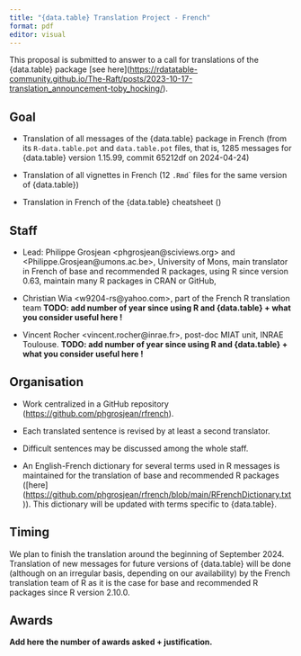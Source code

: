 ```yaml
---
title: "{data.table} Translation Project - French"
format: pdf
editor: visual
---
```


This proposal is submitted to answer to a call for translations of the {data.table} package \[see here\](<https://rdatatable-community.github.io/The-Raft/posts/2023-10-17-translation_announcement-toby_hocking/>).

## Goal

-   Translation of all messages of the {data.table} package in French (from its `R-data.table.pot` and `data.table.pot` files, that is, 1285 messages for {data.table} version 1.15.99, commit 65212df on 2024-04-24)

-   Translation of all vignettes in French (12 `.Rmd`\` files for the same version of {data.table})

-   Translation in French of the {data.table} cheatsheet ()

## Staff

-   Lead: Philippe Grosjean \<phgrosjean\@sciviews.org\> and \<Philippe.Grosjean\@umons.ac.be\>, University of Mons, main translator in French of base and recommended R packages, using R since version 0.63, maintain many R packages in CRAN or GitHub,

-   Christian Wia \<w9204-rs\@yahoo.com\>, part of the French R translation team **TODO: add number of year since using R and {data.table} + what you consider useful here !**

-   Vincent Rocher \<vincent.rocher\@inrae.fr\>, post-doc MIAT unit, INRAE Toulouse. **TODO: add number of year since using R and {data.table} + what you consider useful here !**

## Organisation

-   Work centralized in a GitHub repository (<https://github.com/phgrosjean/rfrench>).

-   Each translated sentence is revised by at least a second translator.

-   Difficult sentences may be discussed among the whole staff.

-   An English-French dictionary for several terms used in R messages is maintained for the translation of base and recommended R packages (\[here\](<https://github.com/phgrosjean/rfrench/blob/main/RFrenchDictionary.txt>)). This dictionary will be updated with terms specific to {data.table}.

## Timing

We plan to finish the translation around the beginning of September 2024. Translation of new messages for future versions of {data.table} will be done (although on an irregular basis, depending on our availability) by the French translation team of R as it is the case for base and recommended R packages since R version 2.10.0.

## Awards

**Add here the number of awards asked + justification.**
